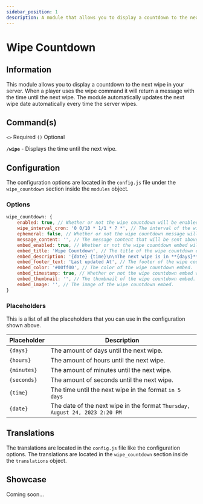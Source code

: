 ```yaml
---
sidebar_position: 1
description: A module that allows you to display a countdown to the next wipe in your server.
---
```



# Wipe Countdown

## Information

This module allows you to display a countdown to the next wipe in your server. When a player uses the wipe command it will return a message with the time until the next wipe. The module automatically updates the next wipe date automatically every time the server wipes.

## Command(s)

`<>` Required `()` Optional

**`/wipe`** - Displays the time until the next wipe.

## Configuration

The configuration options are located in the `config.js` file under the `wipe_countdown` section inside the `modules` object.

### Options

```js title="config.js → modules → wipe_countdown"
wipe_countdown: {
	enabled: true, // Whether or not the wipe countdown will be enabled.
	wipe_interval_cron: '0 0/10 * 1/1 * ? *', // The interval of the wipe countdown. This should be a cron expression. You can use http://www.cronmaker.com/ to generate a cron expression.
	ephemeral: false, // Whether or not the wipe countdown message will be ephemeral.
	message_content: '', // The message content that will be sent above the wipe countdown embed.
	embed_enabled: true, // Whether or not the wipe countdown embed will be enabled.
	embed_title: 'Wipe Countdown', // The title of the wipe countdown embed.
	embed_description: '{date} {time}\n\nThe next wipe is in **{days}** days, **{hours}** hours, **{minutes}** minutes and **{seconds}** seconds.', // The description of the wipe countdown embed.
	embed_footer_text: 'Last updated At', // The footer of the wipe countdown embed.
	embed_color: '#00ff00', // The color of the wipe countdown embed.
	embed_timestamp: true, // Whether or not the wipe countdown embed will have a timestamp.
	embed_thumbnail: '', // The thumbnail of the wipe countdown embed.
	embed_image: '', // The image of the wipe countdown embed.
}
```

### Placeholders

This is a list of all the placeholders that you can use in the configuration shown above.

| Placeholder | Description                                                                 |
| ----------- | --------------------------------------------------------------------------- |
| `{days}`    | The amount of days until the next wipe.                                     |
| `{hours}`   | The amount of hours until the next wipe.                                    |
| `{minutes}` | The amount of minutes until the next wipe.                                  |
| `{seconds}` | The amount of seconds until the next wipe.                                  |
| `{time}`    | The time until the next wipe in the format `in 5 days`                      |
| `{date}`    | The date of the next wipe in the format `Thursday, August 24, 2023 2:20 PM` |

## Translations

The translations are located in the `config.js` file like the configuration options. The translations are located in the `wipe_countdown` section inside the `translations` object.

## Showcase

Coming soon...
